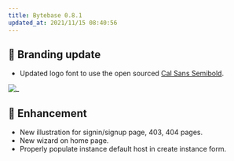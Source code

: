 ```yaml
---
title: Bytebase 0.8.1
updated_at: 2021/11/15 08:40:56
---
```



## 🚀 Branding update

- Updated logo font to use the open sourced [Cal Sans Semibold](https://github.com/calendso/font).

![_](/content/changelog/0.8.1/logo-full.webp)

## 🎄 Enhancement

- New illustration for signin/signup page, 403, 404 pages.
- New wizard on home page.
- Properly populate instance default host in create instance form.

<InstallUpgrade />
